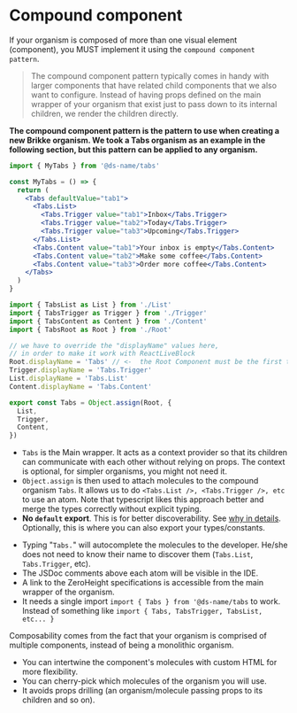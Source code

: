 
<Meta title="Contributing/Compound Component" />

# Compound component

If your organism is composed of more than one visual element (component), you MUST implement it using the
`compound component pattern`.

> The compound component pattern typically comes in handy with larger components that have related child components that we also want to configure.
> Instead of having props defined on the main wrapper of your organism that exist just to pass down to its internal children, we render the children directly.

**The compound component pattern is the pattern to use when creating a new Brikke
organism. We took a Tabs organism as an example in the following section, but this
pattern can be applied to any organism.**

<StoryHeading label="Using a compound component" />

```jsx title="/src/MyPage/MyTabs/index.tsx"
import { MyTabs } from '@ds-name/tabs'

const MyTabs = () => {
  return (
    <Tabs defaultValue="tab1">
      <Tabs.List>
        <Tabs.Trigger value="tab1">Inbox</Tabs.Trigger>
        <Tabs.Trigger value="tab2">Today</Tabs.Trigger>
        <Tabs.Trigger value="tab3">Upcoming</Tabs.Trigger>
      </Tabs.List>
      <Tabs.Content value="tab1">Your inbox is empty</Tabs.Content>
      <Tabs.Content value="tab2">Make some coffee</Tabs.Content>
      <Tabs.Content value="tab3">Order more coffee</Tabs.Content>
    </Tabs>
  )
}
```

<StoryHeading label="Implementation" />

```jsx title="/packages/tabs/src/index.tsx"
import { TabsList as List } from './List'
import { TabsTrigger as Trigger } from './Trigger'
import { TabsContent as Content } from './Content'
import { TabsRoot as Root } from './Root'

// we have to override the "displayName" values here,
// in order to make it work with ReactLiveBlock
Root.displayName = 'Tabs' // <-  the Root Component must be the first to be set 🤷
Trigger.displayName = 'Tabs.Trigger'
List.displayName = 'Tabs.List'
Content.displayName = 'Tabs.Content'

export const Tabs = Object.assign(Root, {
  List,
  Trigger,
  Content,
})
```

<StoryHeading label="Explanation" />

- `Tabs` is the Main wrapper. It acts as a context provider so that its children can communicate with each other without relying on props. The context is optional, for simpler organisms, you might not need it.
- `Object.assign` is then used to attach molecules to the compound organism `Tabs`. It allows us to do `<Tabs.List />, <Tabs.Trigger />, etc` to use an atom. Note that typescript likes this approach better and merge the types correctly without explicit typing.
- **No `default` export**. This is for better discoverability.
  See [why in details](https://basarat.gitbook.io/typescript/main-1/defaultisbad). Optionally, this is where you can also export your types/constants.

<StoryHeading label="Benefits" />

<StoryHeading label="Discoverability" heading="h3" />

- Typing "`Tabs.`" will autocomplete the molecules to the developer. He/she does not need to know their name to discover them (`Tabs.List`, `Tabs.Trigger`, etc).
- The JSDoc comments above each atom will be visible in the IDE.
- A link to the ZeroHeight specifications is accessible from the main wrapper of the organism.
- It needs a single import `import { Tabs } from '@ds-name/tabs` to work. Instead of something like `import { Tabs, TabsTrigger, TabsList, etc... }`

<StoryHeading label="Composability" heading="h3" />

Composability comes from the fact that your organism is comprised of multiple components, instead of being a monolithic organism.

- You can intertwine the component's molecules with custom HTML for more flexibility.
- You can cherry-pick which molecules of the organism you will use.
- It avoids props drilling (an organism/molecule passing props to its children and so on).
